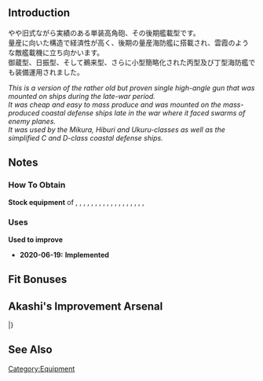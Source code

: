 {{EquipmentInfo}}
==Introduction==
やや旧式ながら実績のある単装高角砲、その後期艦載型です。<br>量産に向いた構造で経済性が高く、後期の量産海防艦に搭載され、雲霞のような敵艦載機に立ち向かいます。<br>御蔵型、日振型、そして鵜来型、さらに小型簡略化された丙型及び丁型海防艦でも装備運用されました。

''This is a version of the rather old but proven single high-angle gun that was mounted on ships during the late-war period.''<br>
''It was cheap and easy to mass produce and was mounted on the mass-produced coastal defense ships late in the war where it faced swarms of enemy planes.''<br>
''It was used by the Mikura, Hiburi and Ukuru-classes as well as the simplified C and D-class coastal defense ships.''

==Notes==
<div class="mw-collapsible"><h3>How To Obtain</h3>
<div class="mw-collapsible-content">
'''Stock equipment''' of {{Ship/Link|Daitou Kai}}, {{Ship/Link|Daitou}}, {{Ship/Link|Etorofu Kai}}, {{Ship/Link|Fukae Kai}}, {{Ship/Link|Hachijou Kai}}, {{Ship/Link|Hiburi Kai}}, {{Ship/Link|Hiburi}}, {{Ship/Link|Hirato Kai}}, {{Ship/Link|Ishigaki Kai}}, {{Ship/Link|Kaiboukan No.30 Kai}}, {{Ship/Link|Kaiboukan No.4 Kai}}, {{Ship/Link|Kunashiri Kai}}, {{Ship/Link|Matsuwa Kai}}, {{Ship/Link|Mikura Kai}}, {{Ship/Link|Mikura}}, {{Ship/Link|Sado Kai}}, {{Ship/Link|Tsushima Kai}}, {{Ship/Link|Yashiro Kai}}, {{Ship/Link|Yashiro}}

</div></div>

<div class="mw-collapsible"><h3>Uses</h3>
<div class="mw-collapsible-content">
'''Used to improve''' {{Equipment/Link|12cm Single High-angle Gun Mount Model E}}

</div></div>


<div class="mw-collapsible><h3>Updates History</h3>
<div class="mw-collapsible-content>
* '''2020-06-19:''' '''Implemented'''
</div></div>

==Fit Bonuses==
{{:12cm Single High-angle Gun Mount Model E/Bonuses}}

==Akashi's Improvement Arsenal==
{{AkashiWorkshop}}
{{AkashiWorkshopLine
|Name=12cm Single High-angle Gun Mount Model E
|ItemType=GreenGunDP
|Fuel=10
|Ammo=20
|Steel=40
|Baux=10
|Mats0-5=3/3
|Mats6-9=3/4
|Mats10=-
|Screws0-5=1/2
|Screws6-9=2/3
|Screws10=-
|EquipConsume0-5=1x{{RedGunLight|12cm Naval Gun}}
|EquipConsume6-9=1x{{GreenGunDP|12cm Single High-angle Gun Mount Model E}}
|EquipConsume10=-
|Sun=H<br>&nbsp;<br>&nbsp;
|Mon=&nbsp;<br>D<br>&nbsp;
|Tue=&nbsp;<br>D<br>&nbsp;
|Wed=&nbsp;<br>D<br>&nbsp;
|Thu=&nbsp;<br>&nbsp;<br>M
|Fri=H<br>&nbsp;<br>M
|Sat=H<br>&nbsp;<br>M
|2ndShip=[[Hiburi]]<br>[[Daitou]]<br>[[Mikura]]
}}
|}

==See Also==
{{Equipmentlist}}
[[Category:Equipment]]